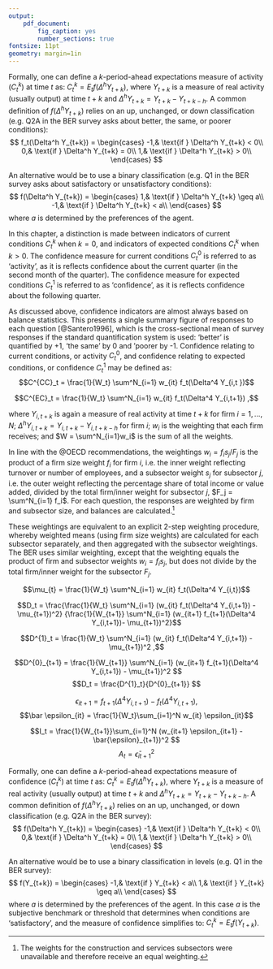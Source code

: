 ```yaml
---
output: 
    pdf_document:
        fig_caption: yes
        number_sections: true
fontsize: 11pt
geometry: margin=1in
---
```



\begin{table}[]
\centering
\caption{Survey questions used by sector}
\label{my-label}
\scalebox{0.8}{
\begin{tabular}{|l|r|r|r|r|}
\hline
\textbf{Survey Question} & \textbf{Manufacturing} & \textbf{Construction} & \textbf{Trade    } & \multicolumn{1}{l|}{\textbf{Services   }} \\ \hline
Business Conditions      & X                      & X                     & X              & X                                      \\ 
Activity                 & X                      & X                     & X              & X                                      \\ 
Employment               & X                      & X                     & X              & X                                      \\ 
Profitability            &                        & X                     & X              & X                                      \\ 
Orders Placed            & X                      &                       & X              &                                        \\ \hline
\end{tabular}}
\end{table}


\begin{table}[]
\centering
\caption{Possible Expectaion Errors}
\label{my-label}
\begin{tabular}{lllll}
                          &                             &                             & $Q1A_{t+1}$               &                             \\ \cline{2-5} 
\multicolumn{1}{l|}{}     & \multicolumn{1}{l|}{}       & \multicolumn{1}{l|}{Better} & \multicolumn{1}{l|}{Same} & \multicolumn{1}{l|}{Poorer} \\ \cline{2-5} 
\multicolumn{1}{l|}{}     & \multicolumn{1}{l|}{Better} & \multicolumn{1}{l|}{0}      & \multicolumn{1}{l|}{-1}   & \multicolumn{1}{l|}{-2}     \\ \cline{2-5} 
\multicolumn{1}{l|}{$Q1P_t$} & \multicolumn{1}{l|}{Same}   & \multicolumn{1}{l|}{1}      & \multicolumn{1}{l|}{0}    & \multicolumn{1}{l|}{-1}     \\ \cline{2-5} 
\multicolumn{1}{l|}{}     & \multicolumn{1}{l|}{Poorer} & \multicolumn{1}{l|}{2}      & \multicolumn{1}{l|}{1}    & \multicolumn{1}{l|}{0}      \\ \cline{2-5} 
\end{tabular}
\end{table}


\begin{table}[]
\centering
\caption{My caption}
\label{my-label}
\begin{tabular}{llrrr}
                          &                                &                             & $Q1A_{t+1}$               &                             \\ \cline{2-5} 
\multicolumn{1}{l|}{}     & \multicolumn{1}{l|}{}          & \multicolumn{1}{r|}{Better} & \multicolumn{1}{r|}{Same} & \multicolumn{1}{r|}{Poorer} \\ \cline{2-5} 
\multicolumn{1}{l|}{}     & \multicolumn{1}{l|}{E(Better)} & \multicolumn{1}{r|}{0}      & \multicolumn{1}{r|}{-1}   & \multicolumn{1}{r|}{-2}     \\ \cline{2-5} 
\multicolumn{1}{l|}{$Q1P_t$} & \multicolumn{1}{l|}{E(Same)}   & \multicolumn{1}{r|}{1}      & \multicolumn{1}{r|}{0}    & \multicolumn{1}{r|}{-1}     \\ \cline{2-5} 
\multicolumn{1}{l|}{}     & \multicolumn{1}{l|}{E(Poorer)} & \multicolumn{1}{r|}{2}      & \multicolumn{1}{r|}{1}    & \multicolumn{1}{r|}{0}      \\ \cline{2-5} 
\end{tabular}
\end{table}


\begin{table}[]
\caption{My caption}
\label{my-label}
\begin{tabular}{llrrr}
                          &                                &                             & Q1At+1                    &                             \\ \cline{2-5} 
\multicolumn{1}{l|}{}     & \multicolumn{1}{l|}{}          & \multicolumn{1}{r|}{Better} & \multicolumn{1}{r|}{Same} & \multicolumn{1}{r|}{Poorer} \\ \cline{2-5} 
\multicolumn{1}{l|}{}     & \multicolumn{1}{l|}{E(Better)} & \multicolumn{1}{r|}{0}      & \multicolumn{1}{r|}{-1}   & \multicolumn{1}{r|}{-2}     \\ \cline{2-5} 
\multicolumn{1}{l|}{Q1Pt} & \multicolumn{1}{l|}{E(Same)}   & \multicolumn{1}{r|}{1}      & \multicolumn{1}{r|}{0}    & \multicolumn{1}{r|}{-1}     \\ \cline{2-5} 
\multicolumn{1}{l|}{}     & \multicolumn{1}{l|}{E(Poorer)} & \multicolumn{1}{r|}{2}      & \multicolumn{1}{r|}{1}    & \multicolumn{1}{r|}{0}      \\ \cline{2-5} 
\end{tabular}
\end{table}



\begin{tabular}{ |p{4cm}|p{3cm}|p{3cm}|p{3cm}|p{3cm}| }
 \hline
 \multicolumn{4}{|c|}{Sector} \\
 \hline
 Survey Question & Manufacturing & Construction & Trade & Services\\
 \hline
 Business Conditions   & X  & X &  X & X \\
 Activity & X  & X &  X & X\\
 Employment & X  & X &  X & X\\
 Profitability    &   & X &  X & X\\
 Orders Placed & X  &  &  X & \\
 \hline
\end{tabular}



\begin{table}[] 
\centering
\caption{Survey Questions used by Sector}
\label{my-label}
\begin{tabular}{lrrrr}
\hline
\multicolumn{1}{|l|}{Survey Question}     & \multicolumn{1}{r|}{Manufacturing} & \multicolumn{1}{r|}{Construction} & 
\multicolumn{1}{r|}{Trade} & \multicolumn{1}{l|}{Services} \\ \hline
\multicolumn{1}{|l|}{Business Conditions} & \multicolumn{1}{r|}{X}             & \multicolumn{1}{r|}{X}            & \multicolumn{1}{r|}{X}     & \multicolumn{1}{r|}{X}        \\ \hline
\multicolumn{1}{|l|}{Activity}            & \multicolumn{1}{r|}{X}             & \multicolumn{1}{r|}{X}            & \multicolumn{1}{r|}{X}     & \multicolumn{1}{r|}{X}        \\ \hline
\multicolumn{1}{|l|}{Employment}          & \multicolumn{1}{r|}{X}             & \multicolumn{1}{r|}{X}            & \multicolumn{1}{r|}{X}     & \multicolumn{1}{r|}{X}        \\ \hline
\multicolumn{1}{|l|}{Profitability}       & \multicolumn{1}{r|}{}              & \multicolumn{1}{r|}{X}            & \multicolumn{1}{r|}{X}     & \multicolumn{1}{r|}{X}        \\ \hline
\multicolumn{1}{|l|}{Orders Placed}       & \multicolumn{1}{r|}{X}             & \multicolumn{1}{r|}{}             & \multicolumn{1}{r|}{X}     & \multicolumn{1}{r|}{}         \\ \hline
\end{tabular}
\end{table}



\begin{table}[]
\centering
\caption{Survey Questions used by Sector}
\label{my-label}
\begin{tabular}{|l|r|r|r|r|}
\hline
\textbf{Survey Question} & \textbf{Manufacturing} & \textbf{Construction} & \textbf{Trade} & \multicolumn{1}{l|}{\textbf{Services}} \\ \hline
Business Conditions      & X                      & X                     & X              & X                                      \\ \hline
Activity                 & X                      & X                     & X              & X                                      \\ \hline
Employment               & X                      & X                     & X              & X                                      \\ \hline
Profitability            &                        & X                     & X              & X                                      \\ \hline
Orders Placed            & X                      &                       & X              &                                        \\ \hline
\end{tabular}
\end{table}



\begin{table}[ht]
\centering
\caption{Concordance Statistics} 
\scalebox{0.8}{
\begin{tabular}{rllllllll}
  \hline
  & \multicolumn{4}{c}{  SARB Cycle  } & \multicolumn{4}{c}{ RGDP Growth cycle }\\ \hline
  & Activity & Confidence & BER\_BCI & SACCI\_BCI & Activity & Confidence & BER\_BCI & SACCI\_BCI \\ 
  lag=0 & 0.684**  & 0.653*  & 0.579  & 0.653*  & 0.768*** & 0.653**  & 0.663**  & 0.632**  \\ 
  lag=1 & 0.695**  & 0.705**  & 0.611*  & 0.684**  & 0.8*** & 0.684**  & 0.674**  & 0.558  \\ 
  lag=2 & 0.705*** & 0.716**  & 0.642*  & 0.716*** & 0.684*** & 0.674**  & 0.642**  & 0.505  \\ 
  lag=3 & 0.695**  & 0.705*** & 0.611*  & 0.695*** & 0.526  & 0.621*  & 0.568  & 0.463  \\ 
   \hline
\end{tabular}
}
\end{table}




Formally, one can define a $k$-period-ahead expectations measure of activity $(C_t^k)$ at time $t$ as: $C _t^k = E_tf(\Delta^h Y_{t+k})$, where $Y_{t+k}$ is a measure of real activity (usually output) at time $t+k$ and $\Delta^h Y_{t+k} = Y_{t+k} - Y_{t+k-h}$. A common definition of $f(\Delta^h Y_{t+k})$ relies on an up, unchanged, or down classification (e.g. Q2A in the BER survey asks about better, the same, or poorer conditions): 
$$ f_t(\Delta^h Y_{t+k}) = \begin{cases} -1,& \text{if } \Delta^h Y_{t+k} < 0\\ 0,& \text{if } \Delta^h Y_{t+k} = 0\\ 1,& \text{if } \Delta^h Y_{t+k} > 0\\ \end{cases} $$

An alternative would be to use a binary classification (e.g. Q1 in the BER survey asks about satisfactory or unsatisfactory conditions): $$ f(\Delta^h Y_{t+k}) = \begin{cases} 1,& \text{if } \Delta^h Y_{t+k} \geq a\\ -1,& \text{if } \Delta^h Y_{t+k} < a\\ \end{cases} $$ where $a$ is determined by the preferences of the agent. 

In this chapter, a distinction is made between indicators of current conditions $C_t^k$ when $k=0$, and indicators of expected conditions $C_t^k$ when $k>0$. The confidence measure for current conditions $C^0_t$ is referred to as 'activity', as it is reflects confidence about the current quarter (in the second month of the quarter). The confidence measure for expected conditions $C^1_t$ is referred to as 'confidence', as it is reflects confidence about the following quarter.

As discussed above, confidence indicators are almost always based on balance statistics. This presents a single summary figure of responses to each question [@Santero1996], which is the cross-sectional mean of survey responses if the standard quantification system is used: 'better' is quantified by +1, 'the same' by 0 and 'poorer by -1. Confidence relating to current conditions, or activity $C^0_t$, and confidence relating to expected conditions, or confidence $C^1_t$ may be defined as: 
$$C^{CC}_t = \frac{1}{W_t} \sum^N_{i=1} w_{it} f_t(\Delta^4 Y_{i,t })$$

$$C^{EC}_t = \frac{1}{W_t} \sum^N_{i=1} w_{it} f_t(\Delta^4 Y_{i,t+1}) ,$$


where $Y_{i,t+k}$ is again a measure of real activity at time $t+k$ for firm $i = 1,...,N$; $\Delta^h Y_{i,t+k} = Y_{i,t+k} - Y_{i,t+k-h}$ for firm $i$; $w_i$ is the weighting that each firm receives; and $W = \sum^N_{i=1}w_i$ is the sum of all the weights. 

In line with the @OECD recommendations, the weightings $w_i = f_i s_j / F_j$ is the product of a firm size weight $f_i$ for firm $i$, i.e. the inner weight reflecting turnover or number of employees, and a subsector weight $s_j$ for subsector $j$, i.e. the outer weight reflecting the percentage share of total income or value added, divided by the total firm/inner weight for subsector $j$, $F_j = \sum^N_{i=1} f_i$. For each question, the responses are weighted by firm and subsector size, and balances are calculated.[^29]

[^29]: The weights for the construction and services subsectors were unavailable and therefore receive an equal weighting. 

These weightings are equivalent to an explicit 2-step weighting procedure, whereby weighted means (using firm size weights) are calculated for each subsector separately, and then aggregated with the subsector weightings. The BER uses similar weighting, except that the weighting equals the product of firm and subsector weights $w_i = f_i s_j$, but does not divide by the total firm/inner weight for the subsector $F_j$.

$$\mu_{t} = \frac{1}{W_t} \sum^N_{i=1} w_{it} f_t(\Delta^4 Y_{i,t})$$

$$D_t = \frac{\frac{1}{W_t} \sum^N_{i=1} (w_{it} f_t(\Delta^4 Y_{i,t+1}) - \mu_{t+1})^2} {\frac{1}{W_{t+1}} \sum^N_{i=1} (w_{it+1} f_{t+1}(\Delta^4 Y_{i,t+1})- \mu_{t+1})^2}$$

$$D^{1}_t = \frac{1}{W_t} \sum^N_{i=1} (w_{it} f_t(\Delta^4 Y_{i,t+1}) - \mu_{t+1})^2 ,$$


$$D^{0}_{t+1} = \frac{1}{W_{t+1}} \sum^N_{i=1} (w_{it+1} f_{t+1}(\Delta^4 Y_{i,t+1}) - \mu_{t+1})^2 $$
$$D_t = \frac{D^{1}_t}{D^{0}_{t+1}} $$


$$\epsilon_{it+1} = f_{t+1}(\Delta^4 Y_{i,t+1}) - f_t(\Delta^4 Y_{i,t+1}) ,$$
$$\bar \epsilon_{it} = \frac{1}{W_t}\sum_{i=1}^N w_{it} \epsilon_{it}$$

$$I_t = \frac{1}{W_{t+1}}\sum_{i=1}^N (w_{it+1} \epsilon_{it+1} - \bar{\epsilon}_{t+1})^2 $$
$$A_t = \bar \epsilon_{it+1}^2 $$





\begin{table}[]
\centering
\caption{Granger causality tests: confidence}
\label{my-label}
\scalebox{0.8}{
\begin{tabular}{|l|l|r|}
\hline
\textbf{Granger causality H0:}                           & \multicolumn{1}{l|}{\textbf{statistic}} & \multicolumn{1}{l|}{\textbf{p-value}} \\ \hline
Confidence (Current) does not Granger-cause RGDP Growth  & 2.70*                                   & 0.07                                  \\ 
RGDP Growth does not Granger-cause Confidence (Current)  & 1.41                                    & 0.25                                  \\ \hline
Confidence (Expected) does not Granger-cause RGDP Growth & 3.44**                                  & 0.03                                  \\ 
RGDP Growth does not Granger-cause Confidence (Expected) & 0.58                                    & 0.56                                  \\ \hline
BER BCI does not Granger-cause RGDP Growth               & 4.14**                                  & 0.02                                  \\ 
RGDP Growth does not Granger-cause BER BCI               & 1.69                                    & 0.19                                  \\ \hline
SACCI Growth does not Granger-cause RGDP Growth          & 3.23**                                  & 0.04                                  \\ 
RGDP Growth does not Granger-cause SACCI Growth          & 0.03                                    & 0.97                                  \\ \hline
\end{tabular}}
\end{table}



\begin{table}[]
\centering
\caption{Granger causality test statistics: sectoral confidence}
\label{my-label}
\scalebox{0.8}{
\begin{tabular}{|l|l|l|l|l|}
\hline
\textbf{Granger causality H0:}                           & \multicolumn{1}{l|}{\textbf{Manufacturing}} & \multicolumn{1}{l|}{\textbf{Construction}} & \multicolumn{1}{l|}{\textbf{Trade}} & \multicolumn{1}{l|}{\textbf{Services}} \\ \hline
Confidence (Current) does not Granger-cause RGDP Growth  & 4.85***                                     & 9.88***                                    & 1.04                                & 3.10*                                  \\ 
RGDP Growth does not Granger-cause Confidence (Current)  & 3.23**                                      & 1.37                                       & 3.86**                              & 0.42                                   \\ \hline
Confidence (Expected) does not Granger-cause RGDP Growth & 8.10***                                     & 11.19***                                   & 1.40                                & 5.90***                                \\ 
RGDP Growth does not Granger-cause Confidence (Expected) & 2.45*                                       & 0.00                                       & 6.01***                             & 0.07                                   \\ \hline
BER BCI does not Granger-cause RGDP Growth               & 3.79**                                      & 5.63**                                     & 0.60                                &                                        \\ 
RGDP Growth does not Granger-cause BER BCI               & 3.01*                                       & 0.03                                       & 2.84*                               &                                        \\ \hline
\end{tabular}}
\end{table}



\begin{table}[]
\centering
\caption{Granger causality tests: uncertainty}
\label{my-label}
\scalebox{0.8}{
\begin{tabular}{|l|l|r|}
\hline
\textbf{Granger causality H0:}                            & \textbf{statistic} & \multicolumn{1}{l|}{\textbf{p-value}} \\ \hline
Dispersion does not Granger-cause RGDP Growth             & 3.57**             & 0.03                                  \\ 
RGDP Growth does not Granger-cause Dispersion             & 1.25               & 0.29                                  \\ \hline
Aggregate error does not Granger-cause RGDP Growth        & 7.28***            & 0.00                                  \\ 
RGDP Growth does not Granger-cause Aggregate error        & 0.13               & 0.88                                  \\ \hline
Idiosyncratic error does not Granger-cause RGDP Growth    & 1.20               & 0.30                                  \\ 
RGDP Growth does not Granger-cause Idiosyncratic error    & 0.98               & 0.38                                  \\ \hline
EPU does not Granger-cause RGDP\_Growth                   & 0.93               & 0.43                                  \\ 
RGDP Growth does not Granger-cause EPU                    & 1.93               & 0.13                                  \\ \hline
SAVI does not Granger-cause RGDP Growth                   & 1.26               & 0.29                                  \\ 
RGDP Growth does not Granger-cause SAVI                   & 1.01               & 0.36                                  \\ \hline
Uncertainty (Combined) does not Granger-cause RGDP Growth & 5.85***            & 0.00                                  \\ 
RGDP Growth does not Granger-cause Uncertainty (Combined) & 0.06               & 0.94                                  \\ \hline
\end{tabular}}
\end{table}





\begin{table}[]
\centering
\caption{Granger causality test statistics: sectoral uncertainty}
\label{my-label}
\scalebox{0.8}{
\begin{tabular}{|l|l|l|l|l|}
\hline
\textbf{Granger causality H0:}                            & \textbf{Manufacturing} & \textbf{Construction} & \textbf{Trade} & \textbf{Services} \\ \hline
Dispersion does not Granger-cause RGDP Growth             & 7.50***                & 2.69                  & 0.34           & 0.09              \\ 
RGDP Growth does not Granger-cause Dispersion             & 1.76                   & 0.01                  & 0.46           & 4.54**            \\ \hline
Aggregate error does not Granger-cause RGDP Growth        & 1.52                   & 1.13                  & 2.10           & 0.44              \\ 
RGDP Growth does not Granger-cause Aggregate error        & 1.09                   & 0.28                  & 0.12           & 0.90              \\ \hline
Idiosyncratic error does not Granger-cause RGDP Growth    & 3.18**                 & 0.42                  & 1.48           & 1.61              \\ 
RGDP Growth does not Granger-cause Idiosyncratic error    & 1.14                   & 0.57                  & 0.73           & 2.33              \\ \hline
Uncertainty (Combined) does not Granger-cause RGDP Growth & 9.61***                & 2.99*                 & 1.60           & 0.76              \\ 
RGDP Growth does not Granger-cause Uncertainty (Combined) & 1.35                   & 0.02                  & 0.87           & 1.59              \\ \hline
\end{tabular}}
\end{table}


Formally, one can define a $k$-period-ahead expectations measure of confidence $(C_t^k)$ at time $t$ as: $C _t^k = E_t f(\Delta^h Y_{t+k})$, where $Y_{t+k}$ is a measure of real activity (usually output) at time $t+k$ and $\Delta^h Y_{t+k} = Y_{t+k} - Y_{t+k-h}$. A common definition of $f(\Delta^h Y_{t+k})$ relies on an up, unchanged, or down classification (e.g. Q2A in the BER survey): 
$$ f(\Delta^h Y_{t+k}) = \begin{cases} -1,& \text{if } \Delta^h Y_{t+k} < 0\\ 0,& \text{if } \Delta^h Y_{t+k} = 0\\ 1,& \text{if } \Delta^h Y_{t+k} > 0\\ \end{cases} $$

An alternative would be to use a binary classification in levels (e.g. Q1 in the BER survey): $$ f(Y_{t+k}) = \begin{cases} -1,& \text{if } Y_{t+k} < a\\ 1,& \text{if } Y_{t+k} \geq a\\ \end{cases} $$ where $a$ is determined by the preferences of the agent. In this case $a$ is the subjective benchmark or threshold that determines when conditions are 'satisfactory', and the measure of confidence simplifies to: $C _t^k = E_t f(Y_{t+k})$. 


\begin{table}[]
\centering
\caption{Factor loadings for the first principal component}
\label{my-label}
\scalebox{0.8}{
\begin{tabular}{|l|r|}
\hline
\textbf{Indicator}  & \multicolumn{1}{l|}{\textbf{Loadings}} \\ \hline
Dispersion          & 0.55                                   \\ 
Idiosyncratic error & 0.00                                   \\ 
Aggregate error     & 0.46                                   \\ 
EPU                 & 0.56                                   \\ 
SAVI                & 0.41                                   \\ \hline
\end{tabular}}
\end{table}






\begin{table}[ht]
\centering
\caption{Sample characteristics} 
\scalebox{0.8}{
\begin{tabular}{|p{3cm}|r|r|r|r|r|}
  \hline
Sector & Sample & Total Obs & Obs/Quarter & Response Rate & Missing Quarters \\ 
  \hline
Manufacturing & 1992Q1-2016Q3 & 36915 & 384.53 & 0.38 & 1997Q4,2000Q1,2005Q4 \\ 
  Construction & 1993Q2-2016Q3 & 28139 & 312.66 & 0.22 & 1993Q4,1998Q3,2000Q2,2005Q4 \\ 
  Trade & 1992Q2-2016Q3 & 40480 & 426.11 & 0.30 & 1992Q4,1993Q3,2005Q4 \\ 
  Services & 2005Q2-2016Q3 & 13904 & 308.98 & 0.31 & 2005Q4 \\ 
  Total & 1992Q1-2016Q3 & 119438 & 1218.76 & 0.25 & 2005Q4 \\ 
   \hline
\end{tabular}}
\end{table}




\begin{table}[ht]
\centering
\caption{Correlations between confidence indicators and real GDP growth} 
\scalebox{0.8}{
\begin{tabular}{|r|llll|}
  \hline
 & Confidence (Current) & Confidence (Expected) & BER BCI & SACCI Growth \\ 
  \hline
Confidence (Current) &  &  &  &  \\ 
  Confidence (Expected) &  0.92*** &  &  &  \\ 
  BER BCI &  0.93*** &  0.82*** &  &  \\ 
  SACCI Growth &  0.35*** &  0.48*** &  0.30*** &  \\ \hline
  Real GDP Growth &  0.78*** &  0.70*** &  0.75*** &  0.24**  \\ 
   \hline
\end{tabular}}
\end{table}





\begin{table}[ht]
\centering
\caption{Correlations between sectoral confidence and real sectoral GDP growth} 
\scalebox{0.8}{
\begin{tabular}{|r|lll|lll|}
  \hline
 &   & Manufacturing &   &   & Construction &   \\ 
  \hline
  & Confidence (Cur) & Confidence (Exp) & BER BCI & Confidence (Cur) & Confidence (Exp) & BER BCI \\ \hline
  Confidence (Exp) &  0.94*** &  &  &  0.89*** &  &  \\ 
  BER BCI &  0.92*** &  0.85*** &  &  0.94*** &  0.75*** &  \\ 
  RGDP Growth &  0.68*** &  0.68*** &  0.61*** &  0.74*** &  0.56*** &  0.76*** \\    \hline
  \hline
 &   & Trade &   &   & Services &   \\ 
  \hline
  & Confidence (Cur) & Confidence (Exp) & BER BCI & Confidence (Cur) & Confidence (Exp) & BER BCI \\ \hline
  Confidence (Exp) &  0.87*** &  &  &  0.76*** &  &  \\ 
  BER BCI &  0.90*** &  0.72*** &  &  &  &  \\ 
  RGDP Growth &  0.61*** &  0.59*** &  0.56*** &  0.76*** &  0.57*** &  \\ 
   \hline
\end{tabular}}
\end{table}




\begin{table}[ht]
\centering
\caption{Correlations between the uncertainty indicators} 
\scalebox{0.8}{
\begin{tabular}{|r|lllll|l|}
  \hline
 & Dispersion & Idiosyncratic\_error & Aggregate\_error & EPU & SAVI & Combined \\   \hline
  Idiosyncratic\_error & -0.15  &  &  &  &  &  \\ 
  Aggregate\_error &  0.20*  &  0.18*  &  &  &  &  \\ 
  EPU &  0.14  &  0.08  &  0.09  &  &  &  \\ 
  SAVI &  0.06  & -0.24**  &  0.07  &  0.28**  &  &  \\ 
  Combined &  0.64*** & -0.10  &  0.54*** &  0.65*** &  0.56*** &  \\ \hline
  RGDP\_Growth & -0.44*** &  0.17*  & -0.11  & -0.30*** & -0.11  & -0.43*** \\ 
   \hline
\end{tabular}}
\end{table}





\begin{table}[ht]
\centering
\caption{Correlations between the sectoral uncertainty indicators and real GDP growth} 
\scalebox{0.8}{
\begin{tabular}{|r|llll|llll|}
  \hline
 &   &   & Manufacturing &   &   &   & Construction &   \\ 
  \hline
  & Dispersion & Aggregate & Idiosyncratic & Combined & Dispersion & Aggregate & Idiosyncratic & Combined \\ \hline
  Aggregate &  0.17*  &  &  &  &  0.39*** &  &  &  \\ 
  Idiosyncratic & -0.28*** & -0.02  &  &  & -0.26**  &  0.17  &  &  \\ 
  Combined &  0.81*** &  0.46*** & -0.69*** &  &  0.89*** &  0.73*** & -0.27*** &  \\ 
  RGDP & -0.30*** &  0.04  &  0.10  & -0.22**  & -0.18*  & -0.17  & -0.05  & -0.19*  \\   \hline
  \hline
 &   &   & Trade &   &   &   & Services &   \\ 
  \hline
  & Dispersion & Aggregate & Idiosyncratic & Combined & Dispersion & Aggregate & Idiosyncratic & Combined \\ \hline
  Aggregate & -0.01  &  &  &  & -0.08  &  &  &  \\ 
  Idiosyncratic & -0.22**  &  0.18*  &  &  & -0.01  &  0.18  &  &  \\ 
  Combined &  0.58*** & -0.56*** & -0.81*** &  &  0.35**  & -0.77*** & -0.70*** &  \\ 
  RGDP & -0.28*** & -0.09  &  0.23**  & -0.23**  & -0.05  & -0.19  &  0.29*  & -0.06  \\    \hline
\end{tabular}}
\end{table}





\begin{table}[]
\centering
\caption{Concordance statistics with the SARB business cycle}
\label{my-label}
\scalebox{0.8}{
\begin{tabular}{|r|l|l|l|l|}
\hline
\textbf{}  & \textbf{\begin{tabular}[c]{@{}l@{}}Confidence \\ (Current)\end{tabular}} & \textbf{\begin{tabular}[c]{@{}l@{}}Confidence \\ (Expected)\end{tabular}} & \textbf{BER BCI} & \textbf{\begin{tabular}[c]{@{}l@{}}SACCI \\ BCI Growth\end{tabular}} \\ \hline
lead=3    & 0.60                          & 0.62*                         & 0.47              & 0.72**                 \\
lead=2    & 0.65*                         & 0.67**                        & 0.54              & 0.75***                \\
lead=1    & 0.68**                       & 0.70***                        & 0.59*             & 0.76***                \\
lead=0    & 0.71***                      & 0.73***                       & 0.62**            & 0.75***                \\
lag=1      & 0.72***                      & 0.74***                       & 0.63***           & 0.70***                 \\
lag=2      & 0.73***                      & 0.69***                       & 0.64***           & 0.65***                \\
lag=3      & 0.72***                      & 0.64***                       & 0.63***           & 0.6**                  \\ \hline
\end{tabular}}
\end{table}




\begin{table}[ht]
\centering
\caption{Sample characteristics} 
\scalebox{0.8}{
\begin{tabular}{p{3cm}rrrrr}
  \hline
\multicolumn{1}{|l}{Sector} & \multicolumn{1}{|l}{Sample} & \multicolumn{1}{|l}{Total Obs} & \multicolumn{1}{|l}{Obs/Quarter} & \multicolumn{1}{|l}{Response Rate} & \multicolumn{1}{|l|}{Missing Quarters} \\ 
  \hline
\multicolumn{1}{|l}{Manufacturing} & \multicolumn{1}{|r}{1992Q1-2016Q3} & \multicolumn{1}{|r}{36915} & \multicolumn{1}{|r}{384.53} & \multicolumn{1}{|r}{0.38} & \multicolumn{1}{|l|}{1997Q4,2000Q1,2005Q4} \\ 
\multicolumn{1}{|l}{Construction} & \multicolumn{1}{|r}{1993Q2-2016Q3} & \multicolumn{1}{|r}{28139} & \multicolumn{1}{|r}{312.66} & \multicolumn{1}{|r}{0.33} & \multicolumn{1}{|l|}{1993Q4,1998Q3,2000Q2,2005Q4} \\ 
\multicolumn{1}{|l}{Trade} & \multicolumn{1}{|r}{1992Q2-2016Q3} & \multicolumn{1}{|r}{40480} & \multicolumn{1}{|r}{426.11} & \multicolumn{1}{|r}{0.30} & \multicolumn{1}{|l|}{1992Q4,1993Q3,2005Q4} \\ 
\multicolumn{1}{|l}{Services} & \multicolumn{1}{|r}{2005Q2-2016Q3} & \multicolumn{1}{|r}{13904} & \multicolumn{1}{|r}{308.98} & \multicolumn{1}{|r}{0.31} & \multicolumn{1}{|l|}{2005Q4} \\  
\multicolumn{1}{|l}{Total} & \multicolumn{1}{|r}{1992Q1-2016Q3} & \multicolumn{1}{|r}{119438} & \multicolumn{1}{|r}{1218.76} & \multicolumn{1}{|r}{0.33} & \multicolumn{1}{|l|}{2005Q4} \\ 
   \hline
\end{tabular}}
\end{table}





\begin{table}[]
\centering
\caption{Comparing sample characteristics in terms of firm size}
\scalebox{0.8}{
\begin{tabular}{|r|r|r|r|r|}
\hline
\multicolumn{1}{|c|}{Firm Size} & \multicolumn{2}{c|}{Full Sample}                         & \multicolumn{2}{c|}{Forecast Error Sample}                            \\ \cline{2-5} 
\multicolumn{1}{|c|}{Category} & \multicolumn{1}{c|}{Observations} & \multicolumn{1}{c|}{Percentage of sample} & \multicolumn{1}{c|}{Observations} & \multicolumn{1}{c|}{Percentage of sample} \\ \hline
1 & 25,587 & 21.43\% & 14,537 & 20.88\% \\ 
2 & 15,288 & 12.80\% & 9,079 & 13.04\% \\ 
3 & 18,554 & 15.54\% & 10,936 & 15.71\% \\ 
4 & 13,717 & 11.49\% & 8,094 & 11.63\% \\ 
5 & 14,676 & 12.29\% & 8,748 & 12.57\% \\ 
6 & 9,140 & 7.65\% & 5,331 & 7.66\% \\ 
7 & 6,899 & 5.78\% & 3,980 & 5.72\% \\ 
8 & 6,894 & 5.77\% & 3,739 & 5.37\% \\ 
9 & 8,667 & 7.26\% & 5,166 & 7.42\% \\ \hline
\end{tabular}}
\end{table}



\begin{table}[]
\centering
\caption{Correlations between indicators based on the full sample and the stable sample}
\scalebox{0.8}{
\begin{tabular}{|l|r|r|}
\hline
\textbf{Indicator} &\textbf{Full-Stable Sample} & \textbf{RGDP Growth} \\ \hline
Confidence (Current) & 0.99*** & 0.76*** \\ 
Confidence (Expected) & 0.99*** & 0.68*** \\ 
Dispersion & 0.91*** & -0.44*** \\ 
Uncertainty (Combined) & 0.96*** &  -0.31*** \\  \hline
\end{tabular}}
\end{table}






\begin{table}[]
\centering
\caption{Comparing sample characteristics in terms of firm size}
\scalebox{0.8}{
\begin{tabular}{|r|r|r|r|r|r|r|}
\hline
\multicolumn{1}{|c|}{Firm Size} & \multicolumn{2}{c|}{Full Sample} & \multicolumn{2}{c|}{Greater than 50\% sample}  & \multicolumn{2}{c|}{Greater than 75\% sample}  \\ \cline{2-7} 
\multicolumn{1}{|c|}{Category} & \multicolumn{1}{c|}{Observations} & \multicolumn{1}{c|}{Percentage} & \multicolumn{1}{c|}{Observations} & \multicolumn{1}{c|}{Percentage} & \multicolumn{1}{c|}{Observations} & \multicolumn{1}{c|}{Percentage} \\ \hline
1 & 25,587 & 21.43\% & 5,504 & 18.67\% & 1,169 & 14.06\%   \\ 
2 & 15,288 & 12.80\% & 3,843 & 13.04\% & 1,232 & 14.82\% \\ 
3 & 18,554 & 15.54\% & 4,328 & 14.68\% & 917 & 11.03\% \\ 
4 & 13,717 & 11.49\% & 2,993 & 10.15\% & 724 & 8.71\% \\ 
5 & 14,676 & 12.29\% & 4,888 & 16.58\% & 1,565 & 18.82\% \\ 
6 & 9,140 & 7.65\% & 2,578 & 8.74\% & 867 & 10.43\% \\ 
7 & 6,899 & 5.78\% & 1,819 & 6.17\% & 577 & 6.94\% \\ 
8 & 6,894 & 5.77\% & 1,474 & 5.00\% & 491 & 5.90\% \\ 
9 & 8,667 & 7.26\% & 2,053 & 6.96\% & 773 & 9.30\% \\ \hline
\end{tabular}}
\end{table}





\begin{table}[ht]
\centering
\caption{Correlations between the sectoral and reference series} 
\scalebox{0.6}{
\begin{tabular}{|l|lll|lll|}
  \hline
 & Q2A & Q2A\_NExp & Q2A\_2Exp & Q5A & Q5A\_NExp & Q5A\_2Exp \\ 
  \hline
Food\_Rval &  0.30*** &  0.36*** &  0.30*** &  0.31*** &  0.36*** &  0.31*** \\ 
  Food\_Dvol &  0.07  &  0.05  & -0.01  &  0.09  &  0.08  &  0.04  \\ 
  Text\_Rval &  0.10  &  0.18*  &  0.16  &  0.10  &  0.16  &  0.14  \\ 
  Text\_Dvol & -0.06  & -0.02  & -0.05  & -0.08  & -0.03  & -0.06  \\ 
  Wood\_Rval &  0.06  &  0.18*  &  0.17*  &  0.08  &  0.20**  &  0.21**  \\ 
  Wood\_Dvol &  0.05  &  0.10  &  0.08  &  0.11  &  0.15  &  0.16  \\ 
  Chem\_Rval &  0.33*** &  0.37*** &  0.42*** &  0.36*** &  0.39*** &  0.46*** \\ 
  Chem\_Dvol &  0.14  &  0.12  &  0.15  &  0.12  &  0.15  &  0.18*  \\ 
  Glass\_Rval &  0.11  &  0.05  &  0.13  &  0.08  &  0.03  &  0.08  \\ 
  Glass\_Dvol & -0.02  & -0.13  & -0.02  & -0.02  & -0.12  & -0.04  \\ 
  Metals\_Rval &  0.31*** &  0.32*** &  0.37*** &  0.41*** &  0.42*** &  0.44*** \\ 
  Metals\_Dvol & -0.04  &  0.00  &  0.04  &  0.11  &  0.11  &  0.14  \\ 
  Elec\_Radio\_Rval &  0.19*  &  0.29*** &  0.23**  &  0.16  &  0.26*** &  0.21**  \\ 
  Elec\_Radio\_Dvol & -0.05  &  0.12  &  0.11  & -0.01  &  0.15  &  0.15  \\ 
  Motor\_Rval &  0.05  &  0.14  &  0.15  &  0.02  &  0.09  &  0.11  \\ 
  Motor\_Dvol &  0.07  &  0.13  &  0.12  &  0.06  &  0.10  &  0.08  \\ 
  Furn\_Rval &  0.20**  &  0.18*  &  0.19*  &  0.18*  &  0.12  &  0.12  \\ 
  Furn\_Dvol &  0.03  & -0.01  & -0.01  &  0.02  & -0.05  & -0.05  \\ 
   \hline
\end{tabular}
}
\end{table}




\begin{table}[ht]
\centering
\caption{Volatility of the sectoral series} 
\scalebox{0.6}{
\begin{tabular}{|r|rrrr|rrrr|}
  \hline
 & Q1A & Q1A\_U & Q1A\_New & Q1A\_2s & Q3A & Q3A\_U & Q3A\_New & Q3A\_2s \\ 
  \hline
Food & 35.81 & 22.77 & 24.00 & 26.79 & 35.76 & 20.65 & 23.21 & 25.05 \\ 
  Textiles & 36.12 & 26.12 & 26.96 & 27.43 & 36.62 & 26.24 & 27.25 & 28.45 \\ 
  Wood & 36.86 & 25.63 & 25.96 & 27.93 & 33.28 & 24.45 & 24.67 & 26.01 \\ 
  Chemicals & 32.16 & 23.39 & 24.16 & 24.75 & 30.83 & 22.37 & 22.59 & 23.04 \\ 
  Glass & 46.02 & 31.72 & 36.53 & 34.94 & 43.94 & 28.72 & 32.03 & 31.08 \\ 
  Metals & 37.79 & 28.06 & 29.60 & 30.59 & 34.96 & 27.29 & 28.18 & 29.36 \\ 
  Elec\_radio & 50.29 & 33.03 & 48.84 & 48.98 & 49.30 & 33.03 & 49.23 & 50.63 \\ 
  Transport & 55.88 & 32.70 & 38.78 & 43.61 & 52.29 & 32.52 & 38.30 & 41.92 \\ 
  Furniture & 44.71 & 31.50 & 35.29 & 35.01 & 43.07 & 30.42 & 34.10 & 33.45 \\ 
   \hline
\end{tabular}
}
\end{table}





